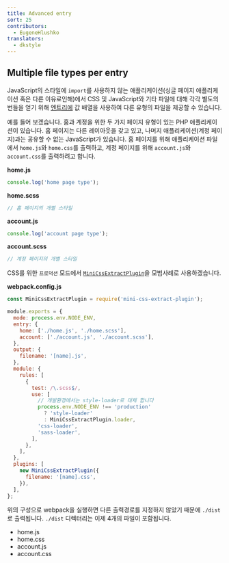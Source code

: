 ```yaml
---
title: Advanced entry
sort: 25
contributors:
  - EugeneHlushko
translators:
  - dkstyle
---
```


## Multiple file types per entry

JavaScript의 스타일에 `import`를 사용하지 않는 애플리케이션(싱글 페이지 애플리케이션 혹은 다른 이유로인해)에서 CSS 및 JavaScript와 기타 파일에 대해 각각 별도의 번들을 얻기 위해 [엔트리에](/configuration/entry-context/#entry) 값 배열을 사용하여 다른 유형의 파일을 제공할 수 있습니다.

예를 들어 보겠습니다. 홈과 계정을 위한 두 가지 페이지 유형이 있는 PHP 애플리케이션이 있습니다. 홈 페이지는 다른 레이아웃을 갖고 있고, 나머지 애플리케이션(계정 페이지)과는 공유할 수 없는 JavaScript가 있습니다. 홈 페이지를 위해 애플리케이션 파일에서 `home.js`와 `home.css`를 출력하고, 계정 페이지를 위해 `account.js`와 `account.css`를 출력하려고 합니다.

**home.js**

```javascript
console.log('home page type');
```

**home.scss**

```scss
// 홈 페이지의 개별 스타일
```

**account.js**

```javascript
console.log('account page type');
```

**account.scss**

```scss
// 계정 페이지의 개별 스타일
```

CSS를 위한 `프로덕션` 모드에서 [`MiniCssExtractPlugin`](/plugins/mini-css-extract-plugin/)을 모범사례로 사용하겠습니다.

**webpack.config.js**

```js
const MiniCssExtractPlugin = require('mini-css-extract-plugin');

module.exports = {
  mode: process.env.NODE_ENV,
  entry: {
    home: ['./home.js', './home.scss'],
    account: ['./account.js', './account.scss'],
  },
  output: {
    filename: '[name].js',
  },
  module: {
    rules: [
      {
        test: /\.scss$/,
        use: [
          // 개발환경에서는 style-loader로 대체 합니다
          process.env.NODE_ENV !== 'production'
            ? 'style-loader'
            : MiniCssExtractPlugin.loader,
          'css-loader',
          'sass-loader',
        ],
      },
    ],
  },
  plugins: [
    new MiniCssExtractPlugin({
      filename: '[name].css',
    }),
  ],
};
```

위의 구성으로 webpack을 실행하면 다른 출력경로를 지정하지 않았기 때문에 `./dist`로 출력됩니다. `./dist` 디렉터리는 이제 4개의 파일이 포함됩니다.

- home.js
- home.css
- account.js
- account.css
